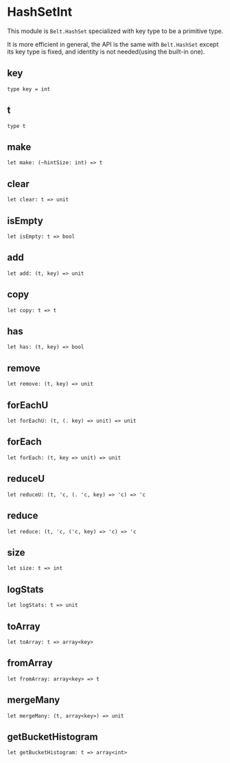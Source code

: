 # HashSetInt

<Intro>

This module is `Belt.HashSet` specialized with key type to be a primitive type.

It is more efficient in general, the API is the same with `Belt.HashSet` except its key type is fixed, and identity is not needed(using the built-in one).

</Intro>

## key

```res prelude
type key = int
```

## t

```res prelude
type t
```

## make

```res sig
let make: (~hintSize: int) => t
```

## clear

```res sig
let clear: t => unit
```

## isEmpty

```res sig
let isEmpty: t => bool
```

## add

```res sig
let add: (t, key) => unit
```

## copy

```res sig
let copy: t => t
```

## has

```res sig
let has: (t, key) => bool
```

## remove

```res sig
let remove: (t, key) => unit
```

## forEachU

```res sig
let forEachU: (t, (. key) => unit) => unit
```

## forEach

```res sig
let forEach: (t, key => unit) => unit
```

## reduceU

```res sig
let reduceU: (t, 'c, (. 'c, key) => 'c) => 'c
```

## reduce

```res sig
let reduce: (t, 'c, ('c, key) => 'c) => 'c
```

## size

```res sig
let size: t => int
```

## logStats

```res sig
let logStats: t => unit
```

## toArray

```res sig
let toArray: t => array<key>
```

## fromArray

```res sig
let fromArray: array<key> => t
```

## mergeMany

```res sig
let mergeMany: (t, array<key>) => unit
```

## getBucketHistogram

```res sig
let getBucketHistogram: t => array<int>
```
